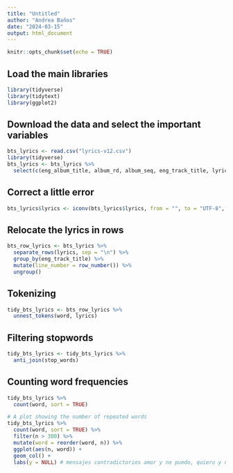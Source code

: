 ---
title: "Untitled"
author: "Andrea Baños"
date: "2024-03-15"
output: html_document
---

```{r setup, include=FALSE}
knitr::opts_chunk$set(echo = TRUE)
```

## Load the main libraries

```{r}
library(tidyverse)
library(tidytext)
library(ggplot2)

```


## Download the data and select the important variables

```{r}
bts_lyrics <- read.csv("lyrics-v12.csv")
library(tidyverse)
bts_lyrics <- bts_lyrics %>% 
  select(c(eng_album_title, album_rd, album_seq, eng_track_title, lyrics))

```

## Correct a little error

```{r}
bts_lyrics$lyrics <- iconv(bts_lyrics$lyrics, from = "", to = "UTF-8", sub = " ") # para corregir el error, pero igual no es necesario

```

## Relocate the lyrics in rows

```{r}
bts_row_lyrics <- bts_lyrics %>%
  separate_rows(lyrics, sep = "\n") %>%
  group_by(eng_track_title) %>%
  mutate(line_number = row_number()) %>%
  ungroup()

```

## Tokenizing

```{r}
tidy_bts_lyrics <- bts_row_lyrics %>%
  unnest_tokens(word, lyrics)

```

## Filtering stopwords

```{r}
tidy_bts_lyrics <- tidy_bts_lyrics %>%
  anti_join(stop_words)

```

## Counting word frequencies

```{r}
tidy_bts_lyrics %>%
  count(word, sort = TRUE)

```

```{r}
# A plot showing the number of repeated words
tidy_bts_lyrics %>%
  count(word, sort = TRUE) %>%
  filter(n > 300) %>%
  mutate(word = reorder(word, n)) %>%
  ggplot(aes(n, word)) +
  geom_col() +
  labs(y = NULL) # mensajes contradictorios amor y no puedo, quiero y no

```



